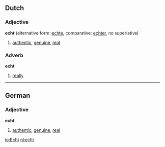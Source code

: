 ==Dutch==
===Adjective===
'''echt''' (alternative form: [[echte]], comparative: [[echter]], no superlative)

# [[authentic]], [[genuine]], [[real]]

===Adverb===
'''echt'''

# [[really]]

----
==German==
=== Adjective ===
'''echt'''

# [[authentic]], [[genuine]], [[real]]

[[io:Echt]]
[[nl:echt]]